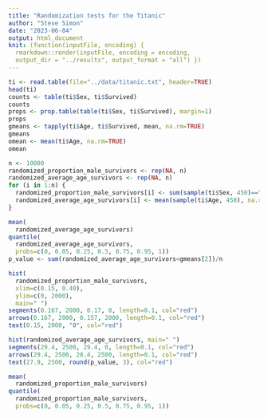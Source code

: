 ```yaml
---
title: "Randomization tests for the Titanic"
author: "Steve Simon"
date: "2023-06-04"
output: html_document
knit: (function(inputFile, encoding) {
  rmarkdown::render(inputFile, encoding = encoding,
  output_dir = "../results", output_format = "all") })    
---
```


```r
ti <- read.table(file="../data/titanic.txt", header=TRUE)
head(ti)
counts <- table(ti$Sex, ti$Survived)
counts
props <- prop.table(table(ti$Sex, ti$Survived), margin=1)
props
gmeans <- tapply(ti$Age, ti$Survived, mean, na.rm=TRUE)
gmeans
omean <- mean(ti$Age, na.rm=TRUE)
omean
```

```r
n <- 10000
randomized_proportion_male_survivors <- rep(NA, n)
randomized_average_age_survivors <- rep(NA, n)
for (i in 1:n) {
  randomized_proportion_male_survivors[i] <- sum(sample(ti$Sex, 450)=="male")/851
  randomized_average_age_survivors[i] <- mean(sample(ti$Age, 450), na.rm=TRUE)
}
```

```r
mean(
  randomized_average_age_survivors)
quantile(
  randomized_average_age_survivors, 
  probs=c(0, 0.05, 0.25, 0.5, 0.75, 0.95, 1))
p_value <- sum(randomized_average_age_survivors<gmeans[2])/n
```

```r
hist(
  randomized_proportion_male_survivors, 
  xlim=c(0.15, 0.40),
  ylim=c(0, 2000),
  main=" ")
segments(0.167, 2000, 0.17, 0, length=0.1, col="red")
arrows(0.167, 2000, 0.157, 2000, length=0.1, col="red")
text(0.15, 2000, "0", col="red")
```

```r
hist(randomized_average_age_survivors, main=" ")
segments(29.4, 2500, 29.4, 0, length=0.1, col="red")
arrows(29.4, 2500, 28.4, 2500, length=0.1, col="red")
text(27.9, 2500, round(p_value, 3), col="red")
```

```r
mean(
  randomized_proportion_male_survivors)
quantile(
  randomized_proportion_male_survivors, 
  probs=c(0, 0.05, 0.25, 0.5, 0.75, 0.95, 1))
```

